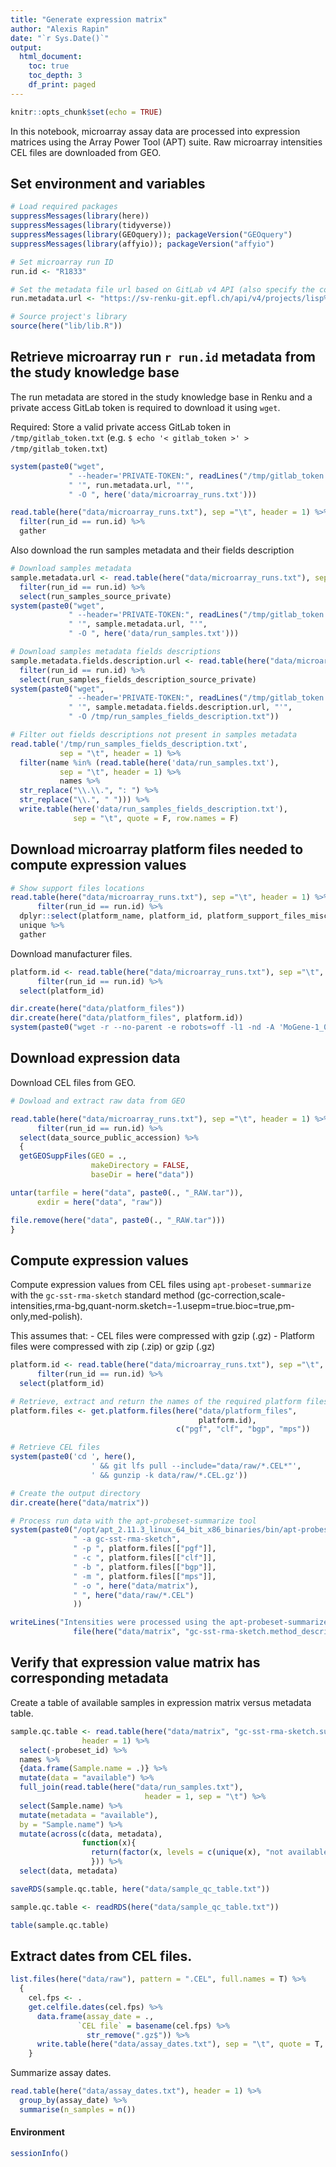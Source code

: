 ```yaml
---
title: "Generate expression matrix"
author: "Alexis Rapin"
date: "`r Sys.Date()`"
output:
  html_document:
    toc: true
    toc_depth: 3
    df_print: paged
---
```

```r
knitr::opts_chunk$set(echo = TRUE)
```

In this notebook, microarray assay data are processed into expression matrices using the Array Power Tool (APT) suite. Raw microarray intensities CEL files are downloaded from GEO.

## Set environment and variables

```r

# Load required packages
suppressMessages(library(here))
suppressMessages(library(tidyverse))
suppressMessages(library(GEOquery)); packageVersion("GEOquery")
suppressMessages(library(affyio)); packageVersion("affyio")

# Set microarray run ID
run.id <- "R1833"

# Set the metadata file url based on GitLab v4 API (also specify the commit ID!)
run.metadata.url <- "https://sv-renku-git.epfl.ch/api/v4/projects/lisp%2Fbxd-fasted-knowledge-base/repository/files/data%2Fruns%2Fmicroarray_runs.txt/raw?ref=5016f653"

# Source project's library
source(here("lib/lib.R"))
```

## Retrieve microarray run `r run.id` metadata from the study knowledge base

The run metadata are stored in the study knowledge base in Renku and a private access GitLab token is required to download it using `wget`.

Required: Store a valid private access GitLab token in `/tmp/gitlab_token.txt` (e.g. ``$ echo '< gitlab_token >' > /tmp/gitlab_token.txt``)

```r
system(paste0("wget",
             " --header='PRIVATE-TOKEN:", readLines("/tmp/gitlab_token.txt"), "'",
             " '", run.metadata.url, "'",
             " -O ", here('data/microarray_runs.txt')))
```
```r
read.table(here("data/microarray_runs.txt"), sep ="\t", header = 1) %>%
  filter(run_id == run.id) %>%
  gather
```

Also download the run samples metadata and their fields description
```r
# Download samples metadata
sample.metadata.url <- read.table(here("data/microarray_runs.txt"), sep ="\t", header = 1) %>%
  filter(run_id == run.id) %>%
  select(run_samples_source_private)
system(paste0("wget",
             " --header='PRIVATE-TOKEN:", readLines("/tmp/gitlab_token.txt"), "'",
             " '", sample.metadata.url, "'",
             " -O ", here('data/run_samples.txt')))

# Download samples metadata fields descriptions
sample.metadata.fields.description.url <- read.table(here("data/microarray_runs.txt"), sep ="\t", header = 1) %>%
  filter(run_id == run.id) %>%
  select(run_samples_fields_description_source_private)
system(paste0("wget",
             " --header='PRIVATE-TOKEN:", readLines("/tmp/gitlab_token.txt"), "'",
             " '", sample.metadata.fields.description.url, "'",
             " -O /tmp/run_samples_fields_description.txt"))

# Filter out fields descriptions not present in samples metadata
read.table('/tmp/run_samples_fields_description.txt',
           sep = "\t", header = 1) %>%
  filter(name %in% (read.table(here('data/run_samples.txt'),
           sep = "\t", header = 1) %>%
           names %>%
  str_replace("\\.\\.", ": ") %>%
  str_replace("\\.", " "))) %>%
  write.table(here('data/run_samples_fields_description.txt'),
              sep = "\t", quote = F, row.names = F)
```

## Download microarray platform files needed to compute expression values

```r
# Show support files locations
read.table(here("data/microarray_runs.txt"), sep ="\t", header = 1) %>%
      filter(run_id == run.id) %>%
  dplyr::select(platform_name, platform_id, platform_support_files_misc) %>%
  unique %>%
  gather
```

Download manufacturer files.

```r
platform.id <- read.table(here("data/microarray_runs.txt"), sep ="\t", header = 1) %>%
      filter(run_id == run.id) %>%
  select(platform_id)

dir.create(here("data/platform_files"))
dir.create(here("data/platform_files", platform.id))
system(paste0("wget -r --no-parent -e robots=off -l1 -nd -A 'MoGene-1_0-st-v1.r4.*.zip' https://media.affymetrix.com/analysis/downloads/lf/wt/ -P ", here("data/platform_files", platform.id)))
```

## Download expression data
Download CEL files from GEO.

```r
# Dowload and extract raw data from GEO

read.table(here("data/microarray_runs.txt"), sep ="\t", header = 1) %>%
      filter(run_id == run.id) %>%
  select(data_source_public_accession) %>%
  {
  getGEOSuppFiles(GEO = .,
                  makeDirectory = FALSE,
                  baseDir = here("data"))

untar(tarfile = here("data", paste0(., "_RAW.tar")),
      exdir = here("data", "raw"))

file.remove(here("data", paste0(., "_RAW.tar")))
}
```

## Compute expression values

Compute expression values from CEL files using ``apt-probeset-summarize`` with the ``gc-sst-rma-sketch`` standard method (gc-correction,scale-intensities,rma-bg,quant-norm.sketch=-1.usepm=true.bioc=true,pm-only,med-polish).

This assumes that:
- CEL files were compressed with gzip (.gz)
- Platform files were compressed with zip (.zip) or gzip (.gz)

```r
platform.id <- read.table(here("data/microarray_runs.txt"), sep ="\t", header = 1) %>%
      filter(run_id == run.id) %>%
  select(platform_id)
```
```r
# Retrieve, extract and return the names of the required platform files
platform.files <- get.platform.files(here("data/platform_files",
                                          platform.id),
                                     c("pgf", "clf", "bgp", "mps"))

# Retrieve CEL files
system(paste0('cd ', here(),
                  ' && git lfs pull --include="data/raw/*.CEL*"',
                  ' && gunzip -k data/raw/*.CEL.gz'))

# Create the output directory
dir.create(here("data/matrix"))

# Process run data with the apt-probeset-summarize tool
system(paste0("/opt/apt_2.11.3_linux_64_bit_x86_binaries/bin/apt-probeset-summarize",
              " -a gc-sst-rma-sketch",
              " -p ", platform.files[["pgf"]],
              " -c ", platform.files[["clf"]],
              " -b ", platform.files[["bgp"]],
              " -m ", platform.files[["mps"]],
              " -o ", here("data/matrix"),
              " ", here("data/raw/*.CEL")
              ))

writeLines("Intensities were processed using the apt-probeset-summarize script from the Array Power Tool suite (version 2.11.3) with the gc-sst-rma-sketch standard method.",
              file(here("data/matrix", "gc-sst-rma-sketch.method_description.txt")))
```

## Verify that expression value matrix has corresponding metadata

Create a table of available samples in expression matrix versus metadata table.
```r
sample.qc.table <- read.table(here("data/matrix", "gc-sst-rma-sketch.summary.txt"),
                header = 1) %>%
  select(-probeset_id) %>%
  names %>%
  {data.frame(Sample.name = .)} %>%
  mutate(data = "available") %>%
  full_join(read.table(here("data/run_samples.txt"),
                              header = 1, sep = "\t") %>%
  select(Sample.name) %>%
  mutate(metadata = "available"),
  by = "Sample.name") %>%
  mutate(across(c(data, metadata),
                function(x){
                  return(factor(x, levels = c(unique(x), "not available")))
                  })) %>%
  select(data, metadata)

saveRDS(sample.qc.table, here("data/sample_qc_table.txt"))
```
```r
sample.qc.table <- readRDS(here("data/sample_qc_table.txt"))
```
```r
table(sample.qc.table)
```

## Extract dates from CEL files.

```r
list.files(here("data/raw"), pattern = ".CEL", full.names = T) %>%
  {
    cel.fps <- .
    get.celfile.dates(cel.fps) %>%
      data.frame(assay_date = .,
               `CEL file` = basename(cel.fps) %>%
                 str_remove(".gz$")) %>%
      write.table(here("data/assay_dates.txt"), sep = "\t", quote = T, row.names = F)
    }
```

Summarize assay dates.

```r
read.table(here("data/assay_dates.txt"), header = 1) %>%
  group_by(assay_date) %>%
  summarise(n_samples = n())
```

#### Environment

```r
sessionInfo()
```